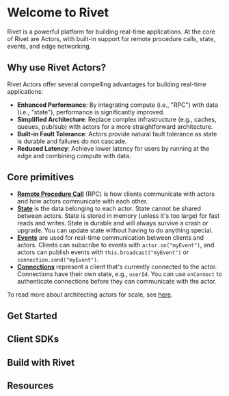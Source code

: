 
# Welcome to Rivet

Rivet is a powerful platform for building real-time applications. At the core of Rivet are Actors, with built-in support for remote procedure calls, state, events, and edge networking.

## Why use Rivet Actors?

Rivet Actors offer several compelling advantages for building real-time applications:

- **Enhanced Performance**: By integrating compute (i.e., "RPC") with data (i.e., "state"), performance is significantly improved.
- **Simplified Architecture**: Replace complex infrastructure (e.g., caches, queues, pub/sub) with actors for a more straightforward architecture.
- **Built-in Fault Tolerance**: Actors provide natural fault tolerance as state is durable and failures do not cascade.
- **Reduced Latency**: Achieve lower latency for users by running at the edge and combining compute with data.

## Core primitives

- [**Remote Procedure Call**](/docs/rpc) (RPC) is how clients communicate with actors and how actors communicate with each other.
- [**State**](/docs/state) is the data belonging to each actor. State cannot be shared between actors. State is stored in memory (unless it's too large) for fast reads and writes. State is durable and will always survive a crash or upgrade. You can update state without having to do anything special.
- [**Events**](/docs/events) are used for real-time communication between clients and actors. Clients can subscribe to events with `actor.on("myEvent")`, and actors can publish events with `this.broadcast("myEvent")` or `connection.send("myEvent")`.
- [**Connections**](/docs/connections) represent a client that's currently connected to the actor. Connections have their own state, e.g., `userId`. You can use `onConnect` to authenticate connections before they can communicate with the actor.

To read more about architecting actors for scale, see [here](/docs/scaling).

## Get Started

<CardGroup>
  <Card title='Initial Setup' href='/docs/setup' />
  <Card title='Actor SDK' href='https://jsr.io/@rivet-gg/actor/doc' target='_blank' />
</CardGroup>

## Client SDKs

<CardGroup>
  <Card title='JavaScript' href='https://jsr.io/@rivet-gg/actor-client' target='_blank' />
  <Card title='TypeScript' href='https://jsr.io/@rivet-gg/actor-client' target='_blank' />
</CardGroup>

## Build with Rivet

<CardGroup>
  <Card title='Create & Manage Actors' href='/docs/manage' />
  <Card title='Remote Procedure Calls' href='/docs/rpc' />
  <Card title='State' href='/docs/state' />
  <Card title='Events' href='/docs/events' />
  <Card title='Scaling & Concurrency' href='/docs/scaling' />
  <Card title='Edge Networking' href='/docs/edge' />
</CardGroup>

## Resources

<CardGroup>
  <Card title='Configuration' href='/docs/config' />
  <Card title='Troubleshooting' href='/docs/troubleshooting' />
  <Card title='FAQ' href='/docs/faq' />
  <Card title='Self-Hosting' href='/docs/self-hosting' />
</CardGroup>

